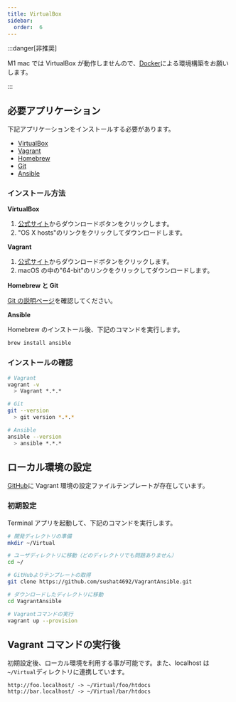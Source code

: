 ```yaml
---
title: VirtualBox
sidebar:
  order:  6
---
```


:::danger[非推奨]

M1 mac では VirtualBox が動作しませんので、[Docker](/docs/env/docker)による環境構築をお願いします。

:::

## 必要アプリケーション

下記アプリケーションをインストールする必要があります。

- [VirtualBox](https://www.virtualbox.org/)
- [Vagrant](https://www.vagrantup.com/)
- [Homebrew](https://brew.sh/)
- [Git](https://git-scm.com/)
- [Ansible](https://www.ansible.com/)

### インストール方法

**VirtualBox**

1. [公式サイト](https://www.virtualbox.org/)からダウンロードボタンをクリックします。
2. "OS X hosts"のリンクをクリックしてダウンロードします。

**Vagrant**

1. [公式サイト](https://www.vagrantup.com/)からダウンロードボタンをクリックします。
2. macOS の中の"64-bit"のリンクをクリックしてダウンロードします。

**Homebrew と Git**

[Git の説明ページ](/docs/env/git)を確認してください。

**Ansible**

Homebrew のインストール後、下記のコマンドを実行します。

```bash
brew install ansible
```

### インストールの確認

```bash
# Vagrant
vagrant -v
  > Vagrant *.*.*

# Git
git --version
  > git version *.*.*

# Ansible
ansible --version
  > ansible *.*.*
```

## ローカル環境の設定

[GitHub](https://github.com/sushat4692/VagrantAnsible)に Vagrant 環境の設定ファイルテンプレートが存在しています。

### 初期設定

Terminal アプリを起動して、下記のコマンドを実行します。

```bash
# 開発ディレクトリの準備
mkdir ~/Virtual

# ユーザディレクトリに移動（どのディレクトリでも問題ありません）
cd ~/

# GitHubよりテンプレートの取得
git clone https://github.com/sushat4692/VagrantAnsible.git

# ダウンロードしたディレクトリに移動
cd VagrantAnsible

# Vagrantコマンドの実行
vagrant up --provision
```

## Vagrant コマンドの実行後

初期設定後、ローカル環境を利用する事が可能です。また、localhost は`~/Virtual`ディレクトリに連携しています。

```
http://foo.localhost/ -> ~/Virtual/foo/htdocs
http://bar.localhost/ -> ~/Virtual/bar/htdocs
```

